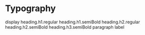 

<Meta title="Semantics/Typography" />

# Typography

<Typography variant="display" weight="light">
  display
</Typography>

<Typography variant="h1" weight="regular">
  heading.h1.regular
</Typography>

<Typography variant="h1" weight="semiBold">
  heading.h1.semiBold
</Typography>

<Typography variant="h2" weight="regular">
  heading.h2.regular
</Typography>

<Typography variant="h2" weight="semiBold">
  heading.h2.semiBold
</Typography>

<Typography variant="h3" weight="semiBold">
  heading.h3.semiBold
</Typography>

<Typography variant="paragraph" weight="regular">
  paragraph
</Typography>

<Typography variant="label" weight="medium">
  label
</Typography>
